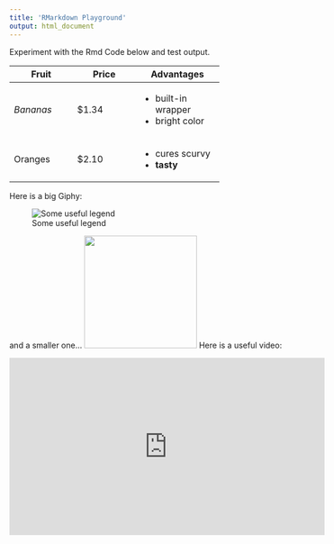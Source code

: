 ```yaml
---
title: 'RMarkdown Playground'
output: html_document
---
```


Experiment with the Rmd Code below and test output.

+---------------+---------------+--------------------+
| Fruit         | Price         | Advantages         |
+===============+===============+====================+
| *Bananas*     | $1.34         | - built-in wrapper |
|               |               | - bright color     |
+---------------+---------------+--------------------+
| Oranges       | $2.10         | - cures scurvy     |
|               |               | - **tasty**        |
+---------------+---------------+--------------------+

Here is a big Giphy: 

![Some useful legend](https://media.giphy.com/media/3o7TKSha51ATTx9KzC/giphy.gif) 

and a smaller one... <img src='https://media.giphy.com/media/5nkIn9AEfUQ6JtXL43/giphy.gif' width='200' height='200' />
Here is a useful video: 

<iframe width='560' height='315' src='https://www.youtube.com/embed/WpE_xMRiCLE' frameborder='0' allowfullscreen></iframe>

